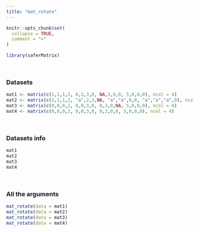 ---
title: "mat_rotate"
---

```{r, include = FALSE}
knitr::opts_chunk$set(
  collapse = TRUE,
  comment = ">"
)
```

```{r setup}
library(saferMatrix)
```
<br>

### Datasets

```{r}
mat1 <- matrix(c(1,1,1,2, 0,2,3,0, NA,3,0,0, 5,0,0,0), ncol = 4)
mat2 <- matrix(c(1,1,1,2, "a",2,3,NA, "a","a",0,0, "a","a","a",0), ncol = 4)
mat3 <- matrix(c(0,0,0,2, 0,0,3,0, 0,3,0,NA, 5,0,0,0), ncol = 4)
mat4 <- matrix(c(0,0,0,2, 0,0,3,0, 0,3,0,0, 5,0,0,0), ncol = 4)
```
<br>

### Datasets info

```{r}
mat1
mat2
mat3
mat4
```
<br>

### All the arguments
```{r}
mat_rotate(data = mat1)
mat_rotate(data = mat2)
mat_rotate(data = mat3)
mat_rotate(data = mat4)
```
